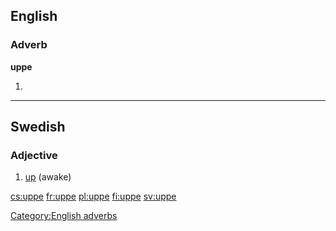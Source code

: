 ==English==

===Adverb===
'''uppe'''

# {{obsolete spelling of|up}}
[[Category:English adverbs]]
----

==Swedish==

===Adjective===
{{infl|sv|adjective}}

# [[up]] (awake)

{{tbot entry|Swedish|up|2007|November}}

[[cs:uppe]]
[[fr:uppe]]
[[pl:uppe]]
[[fi:uppe]]
[[sv:uppe]]